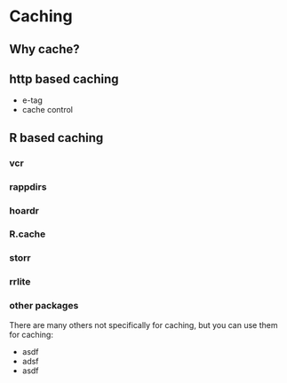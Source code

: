 # Caching

## Why cache?

## http based caching

* e-tag
* cache control

## R based caching

### vcr

### rappdirs

### hoardr

### R.cache

### storr

### rrlite

### other packages

There are many others not specifically for caching, but you can
use them for caching:

* asdf
* adsf
* asdf
